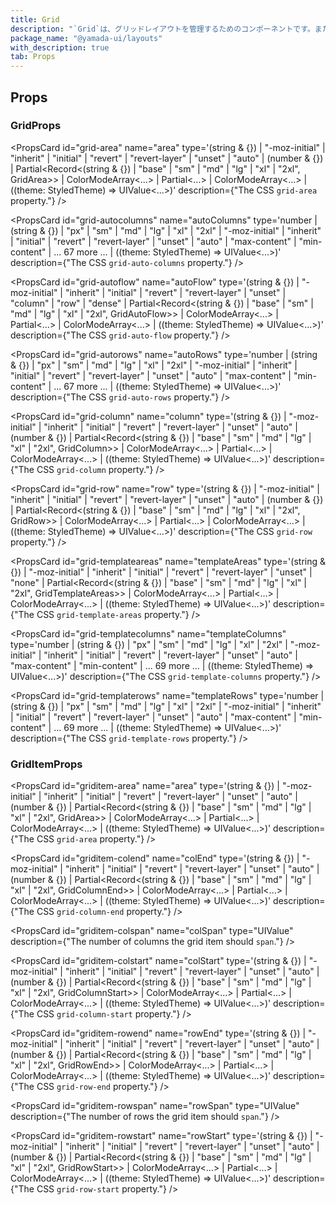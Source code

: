 ```yaml
---
title: Grid
description: "`Grid`は、グリッドレイアウトを管理するためのコンポーネントです。また、便利なスタイルのショートハンドが用意されています。"
package_name: "@yamada-ui/layouts"
with_description: true
tab: Props
---
```


## Props

### GridProps

<PropsCard
  id="grid-area"
  name="area"
  type='(string & {}) | "-moz-initial" | "inherit" | "initial" | "revert" | "revert-layer" | "unset" | "auto" | (number & {}) | Partial<Record<(string & {}) | "base" | "sm" | "md" | "lg" | "xl" | "2xl", GridArea>> | ColorModeArray<...> | Partial<...> | ColorModeArray<...> | ((theme: StyledTheme) => UIValue<...>)'
  description={"The CSS `grid-area` property."}
/>

<PropsCard
  id="grid-autocolumns"
  name="autoColumns"
  type='number | (string & {}) | "px" | "sm" | "md" | "lg" | "xl" | "2xl" | "-moz-initial" | "inherit" | "initial" | "revert" | "revert-layer" | "unset" | "auto" | "max-content" | "min-content" | ... 67 more ... | ((theme: StyledTheme) => UIValue<...>)'
  description={"The CSS `grid-auto-columns` property."}
/>

<PropsCard
  id="grid-autoflow"
  name="autoFlow"
  type='(string & {}) | "-moz-initial" | "inherit" | "initial" | "revert" | "revert-layer" | "unset" | "column" | "row" | "dense" | Partial<Record<(string & {}) | "base" | "sm" | "md" | "lg" | "xl" | "2xl", GridAutoFlow>> | ColorModeArray<...> | Partial<...> | ColorModeArray<...> | ((theme: StyledTheme) => UIValue<...>)'
  description={"The CSS `grid-auto-flow` property."}
/>

<PropsCard
  id="grid-autorows"
  name="autoRows"
  type='number | (string & {}) | "px" | "sm" | "md" | "lg" | "xl" | "2xl" | "-moz-initial" | "inherit" | "initial" | "revert" | "revert-layer" | "unset" | "auto" | "max-content" | "min-content" | ... 67 more ... | ((theme: StyledTheme) => UIValue<...>)'
  description={"The CSS `grid-auto-rows` property."}
/>

<PropsCard
  id="grid-column"
  name="column"
  type='(string & {}) | "-moz-initial" | "inherit" | "initial" | "revert" | "revert-layer" | "unset" | "auto" | (number & {}) | Partial<Record<(string & {}) | "base" | "sm" | "md" | "lg" | "xl" | "2xl", GridColumn>> | ColorModeArray<...> | Partial<...> | ColorModeArray<...> | ((theme: StyledTheme) => UIValue<...>)'
  description={"The CSS `grid-column` property."}
/>

<PropsCard
  id="grid-row"
  name="row"
  type='(string & {}) | "-moz-initial" | "inherit" | "initial" | "revert" | "revert-layer" | "unset" | "auto" | (number & {}) | Partial<Record<(string & {}) | "base" | "sm" | "md" | "lg" | "xl" | "2xl", GridRow>> | ColorModeArray<...> | Partial<...> | ColorModeArray<...> | ((theme: StyledTheme) => UIValue<...>)'
  description={"The CSS `grid-row` property."}
/>

<PropsCard
  id="grid-templateareas"
  name="templateAreas"
  type='(string & {}) | "-moz-initial" | "inherit" | "initial" | "revert" | "revert-layer" | "unset" | "none" | Partial<Record<(string & {}) | "base" | "sm" | "md" | "lg" | "xl" | "2xl", GridTemplateAreas>> | ColorModeArray<...> | Partial<...> | ColorModeArray<...> | ((theme: StyledTheme) => UIValue<...>)'
  description={"The CSS `grid-template-areas` property."}
/>

<PropsCard
  id="grid-templatecolumns"
  name="templateColumns"
  type='number | (string & {}) | "px" | "sm" | "md" | "lg" | "xl" | "2xl" | "-moz-initial" | "inherit" | "initial" | "revert" | "revert-layer" | "unset" | "auto" | "max-content" | "min-content" | ... 69 more ... | ((theme: StyledTheme) => UIValue<...>)'
  description={"The CSS `grid-template-columns` property."}
/>

<PropsCard
  id="grid-templaterows"
  name="templateRows"
  type='number | (string & {}) | "px" | "sm" | "md" | "lg" | "xl" | "2xl" | "-moz-initial" | "inherit" | "initial" | "revert" | "revert-layer" | "unset" | "auto" | "max-content" | "min-content" | ... 69 more ... | ((theme: StyledTheme) => UIValue<...>)'
  description={"The CSS `grid-template-rows` property."}
/>

### GridItemProps

<PropsCard
  id="griditem-area"
  name="area"
  type='(string & {}) | "-moz-initial" | "inherit" | "initial" | "revert" | "revert-layer" | "unset" | "auto" | (number & {}) | Partial<Record<(string & {}) | "base" | "sm" | "md" | "lg" | "xl" | "2xl", GridArea>> | ColorModeArray<...> | Partial<...> | ColorModeArray<...> | ((theme: StyledTheme) => UIValue<...>)'
  description={"The CSS `grid-area` property."}
/>

<PropsCard
  id="griditem-colend"
  name="colEnd"
  type='(string & {}) | "-moz-initial" | "inherit" | "initial" | "revert" | "revert-layer" | "unset" | "auto" | (number & {}) | Partial<Record<(string & {}) | "base" | "sm" | "md" | "lg" | "xl" | "2xl", GridColumnEnd>> | ColorModeArray<...> | Partial<...> | ColorModeArray<...> | ((theme: StyledTheme) => UIValue<...>)'
  description={"The CSS `grid-column-end` property."}
/>

<PropsCard
  id="griditem-colspan"
  name="colSpan"
  type="UIValue<number>"
  description={"The number of columns the grid item should `span`."}
/>

<PropsCard
  id="griditem-colstart"
  name="colStart"
  type='(string & {}) | "-moz-initial" | "inherit" | "initial" | "revert" | "revert-layer" | "unset" | "auto" | (number & {}) | Partial<Record<(string & {}) | "base" | "sm" | "md" | "lg" | "xl" | "2xl", GridColumnStart>> | ColorModeArray<...> | Partial<...> | ColorModeArray<...> | ((theme: StyledTheme) => UIValue<...>)'
  description={"The CSS `grid-column-start` property."}
/>

<PropsCard
  id="griditem-rowend"
  name="rowEnd"
  type='(string & {}) | "-moz-initial" | "inherit" | "initial" | "revert" | "revert-layer" | "unset" | "auto" | (number & {}) | Partial<Record<(string & {}) | "base" | "sm" | "md" | "lg" | "xl" | "2xl", GridRowEnd>> | ColorModeArray<...> | Partial<...> | ColorModeArray<...> | ((theme: StyledTheme) => UIValue<...>)'
  description={"The CSS `grid-row-end` property."}
/>

<PropsCard
  id="griditem-rowspan"
  name="rowSpan"
  type="UIValue<number>"
  description={"The number of rows the grid item should `span`."}
/>

<PropsCard
  id="griditem-rowstart"
  name="rowStart"
  type='(string & {}) | "-moz-initial" | "inherit" | "initial" | "revert" | "revert-layer" | "unset" | "auto" | (number & {}) | Partial<Record<(string & {}) | "base" | "sm" | "md" | "lg" | "xl" | "2xl", GridRowStart>> | ColorModeArray<...> | Partial<...> | ColorModeArray<...> | ((theme: StyledTheme) => UIValue<...>)'
  description={"The CSS `grid-row-start` property."}
/>
